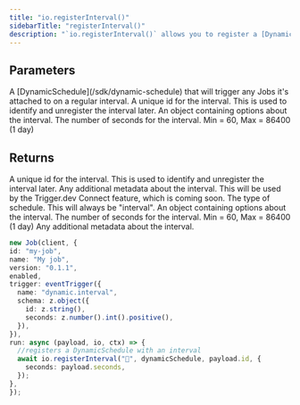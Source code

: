 ```yaml
---
title: "io.registerInterval()"
sidebarTitle: "registerInterval()"
description: "`io.registerInterval()` allows you to register a [DynamicSchedule](/sdk/dynamic-schedule) that will trigger any jobs it's attached to on a regular interval."
---
```


## Parameters

<Snippet file="stable-key-param.mdx" />
<ResponseField name="dynamicSchedule" type="DynamicSchedule" required>
  A [DynamicSchedule](/sdk/dynamic-schedule) that will trigger any Jobs it's
  attached to on a regular interval.
</ResponseField>
<ResponseField name="id" type="string" required>
  A unique id for the interval. This is used to identify and unregister the interval later.
</ResponseField>
<ResponseField name="options" type="object" required>
  An object containing options about the interval.

<Expandable title="options" defaultOpen>
  <ResponseField name="seconds" type="number" required>
    The number of seconds for the interval. Min = 60, Max = 86400 (1 day)
  </ResponseField>
</Expandable>

</ResponseField>

## Returns

<ResponseField name="id" type="string" required>
  A unique id for the interval. This is used to identify and unregister the
  interval later.
</ResponseField>
<ResponseField name="metadata" type="any" required>
  Any additional metadata about the interval.
</ResponseField>
<ResponseField name="accountId" type="string" required>
  This will be used by the Trigger.dev Connect feature, which is coming soon.
</ResponseField>
<ResponseField name="schedule" type="object" required>
  <Expandable title="properties" defaultOpen>
    <ResponseField name="type" type="string" required>
      The type of schedule. This will always be "interval".
    </ResponseField>
    <ResponseField name="options" type="object" required>
      An object containing options about the interval.
      <Expandable title="options" defaultOpen>
        <ResponseField name="seconds" type="number" required>
          The number of seconds for the interval. Min = 60, Max = 86400 (1 day)
        </ResponseField>
      </Expandable>
    </ResponseField>
    <ResponseField name="metadata" type="any" required>
      Any additional metadata about the interval.
    </ResponseField>
  </Expandable>
</ResponseField>

<RequestExample>
  
  ```typescript
new Job(client, {
  id: "my-job",
  name: "My job",
  version: "0.1.1",
  enabled,
  trigger: eventTrigger({
    name: "dynamic.interval",
    schema: z.object({
      id: z.string(),
      seconds: z.number().int().positive(),
    }),
  }),
  run: async (payload, io, ctx) => {
    //registers a DynamicSchedule with an interval 
    await io.registerInterval("📆", dynamicSchedule, payload.id, {
      seconds: payload.seconds,
    });
},
});
```

</RequestExample>

